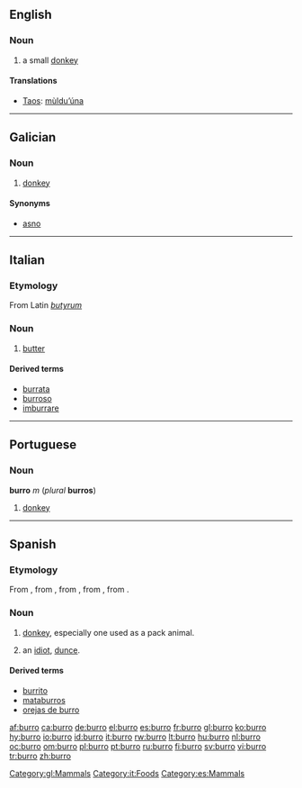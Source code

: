 ==English==

===Noun===
{{en-noun}}

# a small [[donkey]]

====Translations====
*[[Taos]]: [[mùldu’úna]]

----

==Galician==

===Noun===
{{gl-noun-m}}

# [[donkey]]

====Synonyms====
* [[asno]]

[[Category:gl:Mammals]]

----

==Italian==

===Etymology===
From Latin ''[[butyrum]]''

===Noun===
{{it-noun|burr|m|o|i}}

# [[butter]]

====Derived terms====
* [[burrata]]
* [[burroso]]
* [[imburrare]]

[[Category:it:Foods]]

----

==Portuguese==

===Noun===
'''burro''' ''m'' (''plural'' '''burros''')

# [[donkey]]

----

==Spanish==

===Etymology===
From {{term|burrico||donkey|lang=es}}, from {{etyl|la|es}} {{term|burricus||small horse|lang=la}}, from {{term|burrus||red-brown|lang=la}}, from {{etyl|grc|es}} {{term|πυρρός||flame colored|tr=purros|lang=grc|sc=polytonic}}, from {{term|πῦρ||fire|tr=pur|lang=grc|sc=polytonic}}.

===Noun===
{{es-noun-mf|f=burra}}

# [[donkey]], especially one used as a pack animal.
# {{slang}} an [[idiot]], [[dunce]].

====Derived terms====
* [[burrito]]
* [[mataburros]]
* [[orejas de burro]]

[[Category:es:Mammals]]

[[af:burro]]
[[ca:burro]]
[[de:burro]]
[[el:burro]]
[[es:burro]]
[[fr:burro]]
[[gl:burro]]
[[ko:burro]]
[[hy:burro]]
[[io:burro]]
[[id:burro]]
[[it:burro]]
[[rw:burro]]
[[lt:burro]]
[[hu:burro]]
[[nl:burro]]
[[oc:burro]]
[[om:burro]]
[[pl:burro]]
[[pt:burro]]
[[ru:burro]]
[[fi:burro]]
[[sv:burro]]
[[vi:burro]]
[[tr:burro]]
[[zh:burro]]